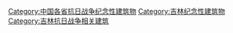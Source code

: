 [[Category:中国各省抗日战争纪念性建筑物|Category:中国各省抗日战争纪念性建筑物]]
[[Category:吉林纪念性建筑物|Category:吉林纪念性建筑物]]
[[Category:吉林抗日战争相关建筑‎|Category:吉林抗日战争相关建筑‎]]